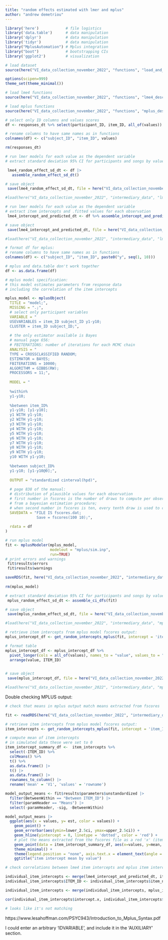 ```yaml
---
title: "random effects estimated with lmer and mplus"
author: "andrew demetriou"
---
```


```r
library('here')            # file logistics
library('data.table')      # data manipulation
library('dplyr')           # data manipulation
library('tidyr')           # data manipulation
library("MplusAutomation") # Mplus integration
library("boot")            # bootstrapping CIs
library('ggplot2')         # visualization

# load dataset
source(here("VI_data_collection_november_2022", "functions", "load_and_format_data_1.0.R"))

options(scipen=999)
theme_set(theme_minimal())
```


```r
# load lme4 functions
source(here("VI_data_collection_november_2022", "functions", "lme4_descriptives_function_1.7.R"))

# load mplus functions
source(here("VI_data_collection_november_2022", "functions", "mplus_descriptives_function_1.6.R"))
```

```r
# select only ID columns and values scores
df <- responses_dt %>% select(participant_ID, item_ID, all_of(values))

# rename columns to have same names as in functions
colnames(df) <- c("subject_ID", "item_ID", values)

rm(responses_dt)
```

```r
# run lmer models for each value as the dependent variable 
# extract standard deviation 95% CI for participants and songs by value

 lme4_random_effect_sd_dt <- df |> 
   assemble_random_effect_sd_dt()

# save object
 save(lme4_random_effect_sd_dt, file = here("VI_data_collection_november_2022", "intermediary_data", "lme4_random_effect_sd_dt.RDS"))

#load(here("VI_data_collection_november_2022", "intermediary_data", "lme4_random_effect_sd_dt.RDS"))
```

```r
# run lmer models for each value as the dependent variable 
# extract item intercepts and .fitted values for each observation
 lme4_intercept_and_predicted_dt <- df %>% assemble_intercept_and_predicted_dt()

# save object
 save(lme4_intercept_and_predicted_dt, file = here("VI_data_collection_november_2022", "intermediary_data", "lme4_intercept_and_predicted_dt.RDS"))

#load(here("VI_data_collection_november_2022", "intermediary_data", "lme4_intercept_and_predicted_dt.RDS"))
```

```r
# format df for mplus:
# rename columns to have same names as in functions
colnames(df) <- c("subject_ID", "item_ID", paste0("y", seq(1, 10)))

# mplus and data.table don't work together
df <- as.data.frame(df)
```

```r
# mplus model specification:
# this model estimates parameters from response data 
# including the correlation of the item intercepts

mplus_model <- mplusObject(
  TITLE = "model;",
  MISSING = ".;",
  # select only participant variables
  VARIABLE = "
  USEVARIABLES = item_ID subject_ID y1-y10;
  CLUSTER = item_ID subject_ID;",
  
  # the only estimator available is Bayes
  # manual page 656:
  # FBITERATIONS: number of iterations for each MCMC chain
  ANALYSIS = "
  TYPE = CROSSCLASSIFIED RANDOM;
  ESTIMATOR = BAYES;
  FBITERATIONS = 10000;
  ALGORITHM = GIBBS(RW);
  PROCESSORS = 11;",
  
  MODEL = "
  
  %within% 
  y1-y10;
  
  %between item_ID% 
  y1-y10; [y1-y10];  
  y1 WITH y1-y10;
  y2 WITH y1-y10;
  y3 WITH y1-y10;
  y4 WITH y1-y10;
  y5 WITH y1-y10;
  y6 WITH y1-y10;
  y7 WITH y1-y10;
  y8 WITH y1-y10;
  y9 WITH y1-y10;
  y10 WITH y1-y10;
  
  %between subject_ID% 
  y1-y10; [y1-y10@0];", 
  
  OUTPUT = "standardized cinterval(hpd)",
  
  # page 838 of the manual:
  # distribution of plausible values for each observation
  # first number in fscores is the number of draws to compute per observation
  # from a bayesian estimation procedure;
  # when second number in fscores is ten, every tenth draw is used to compute 
  SAVEDATA = "FILE IS fscores.dat;
              Save = fscores(100 10);",
  
  rdata = df
)

# run mplus model
fit <- mplusModeler(mplus_model, 
                    modelout = "mplus/sim.inp", 
                    run=TRUE)
# print errors and warnings
 fit$results$errors
 fit$results$warnings

saveRDS(fit, here("VI_data_collection_november_2022", "intermediary_data", "participant_model_1.0.RDS"))
 
rm(mplus_model)
```

```r
# extract standard deviation 95% CI for participants and songs by value
 mplus_random_effect_sd_dt <- assemble_ci_dfs(fit)

# save object
 save(mplus_random_effect_sd_dt, file = here("VI_data_collection_november_2022", "intermediary_data", "mplus_random_effect_sd_dt.RDS"))

#load(here("VI_data_collection_november_2022", "intermediary_data", "mplus_random_effect_sd_dt.RDS"))
```

```r
# retrieve item intercepts from mplus model fscores output:
mplus_intercept_df <- get_random_intercepts_mplus(fit, intercept = 'item_ID')

# format table
mplus_intercept_df <- mplus_intercept_df %>% 
  pivot_longer(cols = all_of(values), names_to = "value", values_to = "intercept") %>%
  arrange(value, ITEM_ID)
  

# save object
 save(mplus_intercept_df, file = here("VI_data_collection_november_2022", "intermediary_data", "mplus_intercept_df.RDS"))

#load(here("VI_data_collection_november_2022", "intermediary_data", "mplus_intercept_df.RDS"))
```


Double checking MPLUS output:

```r
# check that means in mplus output match means extracted from fscores

fit <- readRDS(here("VI_data_collection_november_2022", "intermediary_data", "participant_model_1.0.RDS"))

# retrieve item intercepts from mplus model fscores output:
item_intercepts <- get_random_intercepts_mplus(fit, intercept = 'item_ID')

# compute mean of item intercepts
# in simulated data these were set to 0
item_intercept_summary_df <-  item_intercepts %>%
  select(-ITEM_ID) %>%
  colMeans() %>%
  t() %>%
  as.data.frame() |>
  t() |>
  as.data.frame() |>
  rownames_to_column() |>
  rename('mean' = 'V1', 'values' = 'rowname') 

model_output_means <- fit$results$parameters$unstandardized |>
  filter(BetweenWithin == "Between ITEM_ID") |>
  filter(paramHeader == "Means") |>
  select(-paramHeader, -sig, -BetweenWithin)

model_output_means |> 
  ggplot(aes(x = values, y= est, color = values)) +
    geom_point() +
    geom_errorbar(aes(ymin=lower_2.5ci, ymax=upper_2.5ci)) + 
    geom_hline(yintercept = 0, linetype = 'dotted', color = 'red') +
    # plot the means extracted from the fscores file as a red 'x' (item_intercepts_summary_df)
    geom_point(data = item_intercept_summary_df, aes(x=values, y=mean, color = "red"), shape = 4, size = 4) +
    theme_minimal() +
    theme(legend.position = "none", axis.text.x = element_text(angle = 45)) +
    ggtitle("item intercept mean by value")
```

```r
# check correlations between lme4 item intercepts and mplus item intercepts

individual_item_intercepts <- merge(lme4_intercept_and_predicted_dt, item_ids, by = 'item_ID')
individual_item_intercepts$ITEM_ID <- individual_item_intercepts$item_number

individual_item_intercepts <- merge(individual_item_intercepts, mplus_intercept_df, by=c('ITEM_ID', 'value'))

cor(individual_item_intercepts$intercept.x, individual_item_intercepts$intercept.y)

# looks like it's not matching
```

https://www.lesahoffman.com/PSYC943/Introduction_to_Mplus_Syntax.pdf

I could enter an arbitrary 'IDVARIABLE', and include it in the 'AUXILIARY' section. 

```r

```

